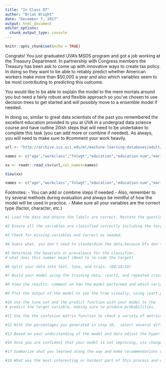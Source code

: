 ```yaml
---
title: "In Class DT"
author: "Brian Wright"
date: "December 7, 2017"
output: html_document
editor_options: 
  chunk_output_type: console
---
```


```r
knitr::opts_chunk$set(echo = TRUE)
```

Congrats! You just graduated UVA's MSDS program and got a job working at the 
Treasury Department. In partnership with Congress members the Treasury has been 
ask to come up with innovative ways to create tax policy. In doing so they 
want to be able to reliably predict whether American workers make more than 
$50,000 a year and also which variables seem to be most contributing 
to predicting this outcome. 

You would like to be able to explain the model to the mere mortals 
around you but need a fairly robust and flexible approach so you've 
chosen to use decision trees to get started and will possibly move 
to a ensemble model if needed. 

In doing so, similar to  great data scientists of the past 
you remembered the excellent education provided 
to you at UVA in a undergrad data science course and have outline 
20ish steps that will need to be undertaken to complete this task 
(you can add more or combine if needed).  As always, you will need 
to make sure to #comment your work heavily. 


```r
url <- "http://archive.ics.uci.edu/ml/machine-learning-databases/adult/adult.data"

names <- c("age","workclass","fnlwgt","education","education-num","marital-status","occupation","relationship","race","sex","capital-gain","capital-loss","hours-per-week","native-country", "salary")

xx <- readr::read_csv(url,col_names=names)

View(xx)

```

```r
names <- c("age","workclass","fnlwgt","education","education-num","marital-status","occupation","relationship","race","sex","capital-gain","capital-loss","hours-per-week","native-country", "salary")
```


 Footnotes: 
-	You can add or combine steps if needed
-	Also, remember to try several methods during evaluation and always be 
mindful of how the model will be used in practice.
- Make sure all your variables are the correct type (factor, character, etc.)



```r
#1 Load the data and ensure the labels are correct. Restate the question and comment on evaluation metrics that you might pay close attention to.  
```

```r
#2 Ensure all the variables are classified correctly including the target  variable and collapse factor variables as needed. 
```

```r
#3 Check for missing variables and correct as needed.  
```

```r
#4 Guess what, you don't need to standardize the data,because DTs don't require this to be done, they make local greedy decisions...keeps getting easier, go to the next step
```

```r
#5 Determine the baserate or prevalence for the classifier, 
# what does this number mean? (Need to re-code the target)  
```

```r
#6 Split your data into test, tune, and train. (80/10/10)
```

```r
#7 Build your model using the training data, rpart2, and repeated cross validation as reviewed in class with the caret package.
```

```r
#8 View the results, comment on how the model performed and which variables appear to be contributing the most (variable importance)  
```

```r
#9 Plot the output of the model to see the tree visually, using rpart.plot 
```

```r
#10 Use the tune set and the predict function with your model to the
# predict the target variable, making sure to produce probabilities.
```

```r
#11 Use the the confusion matrix function to check a variety of metrics and comment on the metric that might be best for this type of analysis given your question.  
```

```r
#12 With the percentages you generated in step 10,  select several different threshold levels using the threshold function we created and interpret the results. What patterns did you notice, did the evaluation metrics change? 
```

```r
#13 Based on your understanding of the model and data adjust the hyper-parameter via the built in train control function in caret or build and try new features, does the model quality improve or not? If so how and why, if not, why not?
```

```r
#14 Once you are confident that your model is not improving, via changes implemented on the training set and evaluated on the the tune set, predict with the test set and report a final evaluation of the model. Discuss the output in comparison with the previous evaluations.  
```

```r
#17 Summarize what you learned along the way and make recommendations on how this could be used moving forward, being careful not to over promise. 
```

```r
#18 What was the most interesting or hardest part of this process and what questions do you still have? 
```


